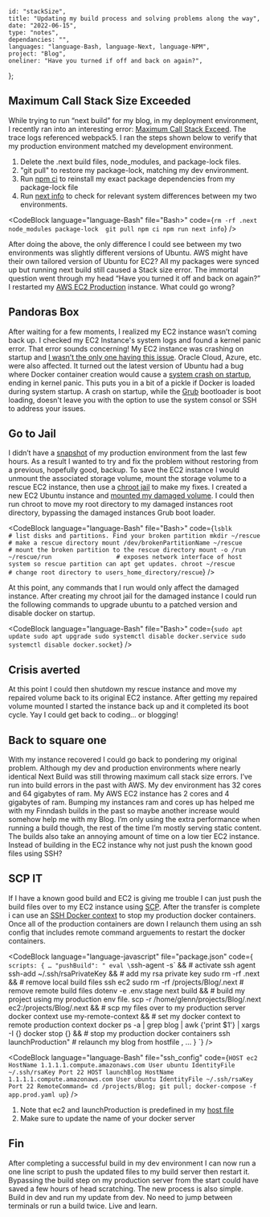 
    id: "stackSize",
    title: "Updating my build process and solving problems along the way",
    date: "2022-06-15",
    type: "notes",
    dependancies: "",
    languages: "language-Bash, language-Next, language-NPM",
    project: "Blog",
    oneliner: "Have you turned if off and back on again?",
};

## Maximum Call Stack Size Exceeded

While trying to run “next build” for my blog, in my deployment environment, I recently ran into an interesting error: [Maximum Call Stack Exceed](https://github.com/vercel/next.js/discussions/30785).
The trace logs referenced webpack5. I ran the steps shown below to verify that my production environment matched my development environment.

1. Delete the .next build files, node_modules, and package-lock files.
2. "git pull" to restore my package-lock, matching my dev environment.
3. Run [npm ci](https://docs.npmjs.com/cli/v8/commands/npm-ci) to reinstall my exact package dependencies from my package-lock file
4. Run [next info](https://nextjs.org/docs/api-reference/cli#info) to check for relevant system differences between my two environments.

<CodeBlock
    language="language-Bash"
    file="Bash>"
    code={`
        rm -rf .next node_modules package-lock 
        git pull
        npm ci
        npm run next info
    `}
/>

After doing the above, the only difference I could see between my two environments was slightly different versions of Ubuntu.
AWS might have their own tailored version of Ubuntu for EC2? All my packages were synced up but running next build still caused a Stack size error.
The immortal question went through my head “Have you turned it off and back on again?”
I restarted my [AWS EC2 Production](https://aws.amazon.com/pm/ec2/) instance. What could go wrong?

## Pandoras Box

After waiting for a few moments, I realized my EC2 instance wasn’t coming back up.
I checked my EC2 Instance's system logs and found a kernel panic error. That error sounds concerning! My EC2 instance was crashing on startup
and [I wasn’t the only one having this issue](https://bugs.launchpad.net/ubuntu/+source/linux-aws-5.13/+bug/1977919).
Oracle Cloud, Azure, etc. were also affected. It turned out the latest version of Ubuntu had a bug where Docker container
creation would cause a [system crash on startup](https://bugs.launchpad.net/ubuntu/+source/linux-aws-5.13/+bug/1977919), ending in kernel panic. This puts you in a bit of a pickle if Docker is loaded during system startup.
A crash on startup, while the [Grub](https://help.ubuntu.com/community/Grub2) bootloader is boot loading, doesn't leave you with the option to use the
system consol or SSH to address your issues.

## Go to Jail

I didn’t have a [snapshot](https://docs.aws.amazon.com/AWSEC2/latest/UserGuide/EBSSnapshots.html) of my production environment from the last
few hours. As a result I wanted to try and fix the problem without restoring from a previous, hopefully good, backup.
To save the EC2 instance I would unmount the associated storage volume, mount the storage volume to a rescue
EC2 instance, then use a [chroot jail](https://phoenixnap.com/kb/chroot-jail) to make my fixes. I created a new EC2 Ubuntu instance and
[mounted my damaged volume](https://devopscube.com/mount-ebs-volume-ec2-instance/).
I could then run chroot to move my root directory to my damaged instances root directory, bypassing the damaged instances Grub boot loader.

<CodeBlock
    language="language-Bash"
    file="Bash>"
    code={`
        lsblk 						                # list disks and partitions. Find your broken partition
        mkdir ~/rescue 					            # make a rescue directory
        mount /dev/brokenPartitionName ~/rescue 	# mount the broken partition to the rescue directory
        mount -o /run ~/rescue/run			        # exposes network interface of host system so rescue partition can apt get updates.
        chroot ~/rescue                             # change root directory to users_home_directory/rescue
    `}
/>

At this point, any commands that I run would only affect the damaged instance.
After creating my chroot jail for the damaged instance I could run the following
commands to upgrade ubuntu to a patched version and disable docker on startup.

<CodeBlock
    language="language-Bash"
    file="Bash>"
    code={`
        sudo apt update
        sudo apt upgrade
        sudo systemctl disable docker.service
        sudo systemctl disable docker.socket
    `}
/>

## Crisis averted

At this point I could then shutdown my rescue instance and move my repaired volume back to
its original EC2 instance. After getting my repaired volume mounted I started
the instance back up and it completed its boot cycle. Yay I could get back to coding... or blogging!

## Back to square one

With my instance recovered I could go back to pondering my original problem.
Although my dev and production environments where nearly identical Next Build was
still throwing maximum call stack size errors. I’ve run into build errors in the past with AWS.
My dev environment has 32 cores and 64 gigabytes of ram. My AWS EC2 instance has 2 cores and 4 gigabytes of ram.
Bumping my instances ram and cores up has helped me with my Finndash builds in the past so maybe another increase
would somehow help me with my Blog. I’m only using the extra performance when running a build though, the rest of the
time I’m mostly serving static content. The builds also take an annoying amount of time on a low tier EC2 instance.
Instead of building in the EC2 instance why not just push the known good files using SSH?

## SCP IT

If I have a known good build and EC2 is giving me trouble I can just push the build files over
to my EC2 instance using [SCP](https://linuxize.com/post/how-to-use-scp-command-to-securely-transfer-files/).
After the transfer is complete i can use an [SSH Docker context](https://docs.docker.com/engine/security/protect-access/#use-ssh-to-protect-the-docker-daemon-socket)
to stop my production docker containers.
Once all of the production containers are down I relaunch them using an ssh config that includes remote command arguements to restart the docker containers.

<CodeBlock
    language="language-javascript"
    file="package.json"
    code={`
        scripts: {
            …
            "pushBuild": "
                eval \`ssh-agent -s\` &&                                                          # activate ssh agent 
                ssh-add ~/.ssh/rsaPrivateKey &&                                                 # add my rsa private key
                sudo rm -rf .next &&                                                            # remove local build files
                ssh ec2 sudo rm -rf /projects/Blog/.next                                        # remove remote build files
                dotenv -e .env.stage next build &&                                              # build my project using my production env file.
                scp -r /home/glenn/projects/Blog/.next ec2:/projects/Blog/.next &&              # scp my files over to my production server
                docker context use my-remote-context &&                                         # set my docker context to remote production context
                docker ps -a | grep blog | awk {'print \$1'} | xargs -I {} docker stop {} &&     # stop my production docker containers
                ssh launchProduction"                                                           # relaunch my blog from hostfile
            ,
            …
        }
    `}
/>

<CodeBlock
    language="language-Bash"
    file="ssh_config"
    code={`
    HOST ec2
        HostName 1.1.1.1.compute.amazonaws.com
        User ubuntu
        IdentityFile ~/.ssh/rsaKey
        Port 22
    HOST launchBlog
        HostName 1.1.1.1.compute.amazonaws.com
        User ubuntu
        IdentityFile ~/.ssh/rsaKey
        Port 22
        RemoteCommand= cd /projects/Blog; git pull; docker-compose -f app.prod.yaml up
    `}
/>

1. Note that ec2 and launchProduction is predefined in my [host file](<https://en.wikipedia.org/wiki/Hosts_(file)>)
2. Make sure to update the name of your docker server

## Fin

After completing a successful build in my dev environment I can now run a one line script to push the updated files to my build server then restart it.
Bypassing the build step on my production server from the start could have saved a few hours of head scratching. The new process is also simple. Build in dev
and run my update from dev. No need to jump between terminals or run a build twice. Live and learn.
